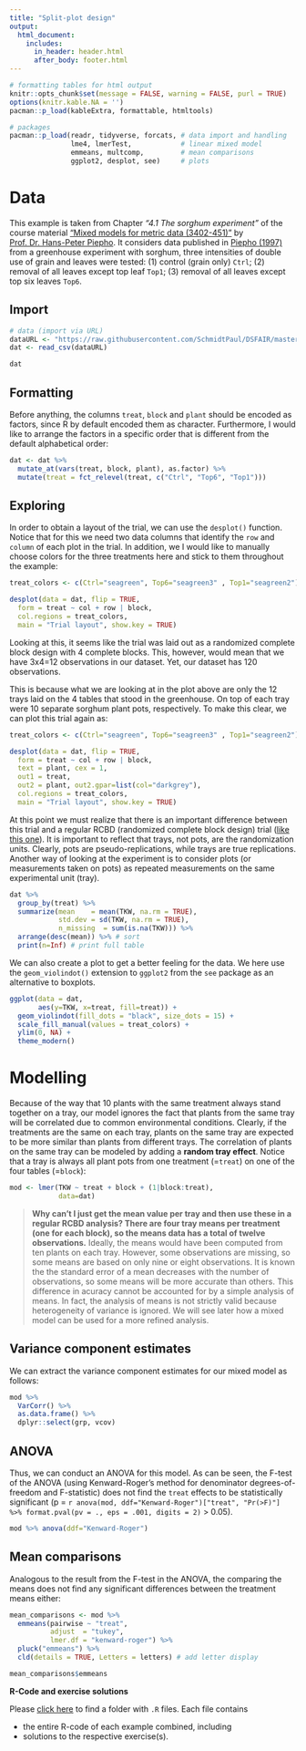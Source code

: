 ```yaml
---
title: "Split-plot design"
output: 
  html_document:
    includes:
      in_header: header.html
      after_body: footer.html		
---
```


```r
# formatting tables for html output
knitr::opts_chunk$set(message = FALSE, warning = FALSE, purl = TRUE)
options(knitr.kable.NA = '')
pacman::p_load(kableExtra, formattable, htmltools)
```

```r
# packages
pacman::p_load(readr, tidyverse, forcats, # data import and handling
               lme4, lmerTest,            # linear mixed model 
               emmeans, multcomp,         # mean comparisons
               ggplot2, desplot, see)     # plots
```

# Data

This example is taken from Chapter *"4.1 The sorghum experiment"* of the course material ["Mixed models for metric data (3402-451)"](https://www.uni-hohenheim.de/en/module-catalogue/lehrveranstaltung/mixed-models-for-metric-data-3402-451){target="_blank"} by [Prof. Dr. Hans-Peter Piepho](https://www.uni-hohenheim.de/organisation?tx_base_lsfcontentadmin%5BlsfPerson%5D=6257){target="_blank"}. It considers data published in [Piepho (1997)](https://acsess.onlinelibrary.wiley.com/doi/abs/10.2134/agronj1997.00021962008900050002x){target="_blank"} from a greenhouse experiment with sorghum, three intensities of double use of grain and leaves were tested: (1) control (grain only) `Ctrl`; (2) removal of all leaves except top leaf `Top1`; (3) removal of all leaves except top six leaves `Top6`.

## Import

```r
# data (import via URL)
dataURL <- "https://raw.githubusercontent.com/SchmidtPaul/DSFAIR/master/data/Piepho1997.csv"
dat <- read_csv(dataURL)

dat
```

## Formatting

Before anything, the columns `treat`, `block` and `plant` should be encoded as factors, since R by default encoded them as character. Furthermore, I would like to arrange the factors in a specific order that is different from the default alphabetical order:

```r
dat <- dat %>% 
  mutate_at(vars(treat, block, plant), as.factor) %>% 
  mutate(treat = fct_relevel(treat, c("Ctrl", "Top6", "Top1")))
```

## Exploring

In order to obtain a layout of the trial, we can use the `desplot()` function. Notice that for this we need two data columns that identify the `row` and `column` of each plot in the trial. In addition, we I would like to manually choose colors for the three treatments here and stick to them throughout the example:

```r
treat_colors <- c(Ctrl="seagreen", Top6="seagreen3" , Top1="seagreen2")

desplot(data = dat, flip = TRUE,
  form = treat ~ col + row | block,
  col.regions = treat_colors,
  main = "Trial layout", show.key = TRUE)
```

Looking at this, it seems like the trial was laid out as a randomized complete block design with 4 complete blocks. This, however, would mean that we have 3x4=12 observations in our dataset. Yet, our dataset has 120 observations. 

This is because what we are looking at in the plot above are only the 12 trays laid on the 4 tables that stood in the greenhouse. On top of each tray were 10 separate sorghum plant pots, respectively. To make this clear, we can plot this trial again as:

```r
treat_colors <- c(Ctrl="seagreen", Top6="seagreen3" , Top1="seagreen2")

desplot(data = dat, flip = TRUE,
  form = treat ~ col + row | block,
  text = plant, cex = 1,
  out1 = treat, 
  out2 = plant, out2.gpar=list(col="darkgrey"),
  col.regions = treat_colors,
  main = "Trial layout", show.key = TRUE)
```

At this point we must realize that there is an important difference between this trial and a regular RCBD (randomized complete block design) trial ([like this one](RCBD_ClewerScarisbrick2001.html)). It is important to reflect that trays, not pots, are the randomization units. Clearly, pots are pseudo-replications, while trays are true replications. Another way of looking at the experiment is to consider plots (or measurements taken on pots) as repeated measurements on the same experimental unit (tray).



```r
dat %>% 
  group_by(treat) %>% 
  summarize(mean    = mean(TKW, na.rm = TRUE),
            std.dev = sd(TKW, na.rm = TRUE),
            n_missing  = sum(is.na(TKW))) %>% 
  arrange(desc(mean)) %>% # sort
  print(n=Inf) # print full table
```

We can also create a plot to get a better feeling for the data. We here use the `geom_violindot()` extension to `ggplot2` from the `see` package as an alternative to boxplots.

```r
ggplot(data = dat, 
       aes(y=TKW, x=treat, fill=treat)) +
  geom_violindot(fill_dots = "black", size_dots = 15) +
  scale_fill_manual(values = treat_colors) +
  ylim(0, NA) +
  theme_modern()
```


# Modelling

Because of the way that 10 plants with the same treatment always stand together on a tray, our model ignores the fact that plants from the same tray will be correlated due to common environmental conditions. Clearly, if the treatments are the same on each tray, plants on the same tray are expected to be more similar than plants from different trays. The correlation of plants on the same tray can be modeled by adding a **random tray effect**. Notice that a tray is always all plant pots from one treatment (=`treat`) on one of the four tables (=`block`):

```r
mod <- lmer(TKW ~ treat + block + (1|block:treat),
            data=dat)
```

> **Why can't I just get the mean value per tray and then use these in a regular RCBD analysis? There are four tray means per treatment (one for each block), so the means data has a total of twelve observations.** Ideally, the means would have been computed from ten plants on each tray. However, some observations are missing, so some means are based on only nine or eight observations. It is known the the standard error of a mean decreases with the number of observations, so some means will be more accurate than others. This difference in acuracy cannot be accounted for by a simple analysis of means. In fact, the analysis of means is not strictly valid because heterogeneity of variance is ignored. We will see later how a mixed model can be used for a more refined analysis.

## Variance component estimates

We can extract the variance component estimates for our mixed model as follows:

```r
mod %>% 
  VarCorr() %>% 
  as.data.frame() %>% 
  dplyr::select(grp, vcov)
```

## ANOVA

Thus, we can conduct an ANOVA for this model. As can be seen, the F-test of the ANOVA (using Kenward-Roger’s method for denominator degrees-of-freedom and F-statistic) does not find the `treat` effects to be statistically significant (p = `r anova(mod, ddf="Kenward-Roger")["treat", "Pr(>F)"] %>% format.pval(pv = ., eps = .001, digits = 2)` > 0.05). 

```r
mod %>% anova(ddf="Kenward-Roger")
```

## Mean comparisons

Analogous to the result from the F-test in the ANOVA, the comparing the means does not find any significant differences between the treatment means either:

```r
mean_comparisons <- mod %>% 
  emmeans(pairwise ~ "treat",
          adjust  = "tukey",
          lmer.df = "kenward-roger") %>% 
  pluck("emmeans") %>%
  cld(details = TRUE, Letters = letters) # add letter display

mean_comparisons$emmeans
```

**R-Code and exercise solutions**

Please [click here](https://github.com/SchmidtPaul/DSFAIR/tree/master/Rpurl){target="_blank"} to find a folder with `.R` files. Each file contains

 * the entire R-code of each example combined, including
 * solutions to the respective exercise(s).